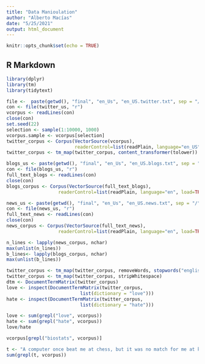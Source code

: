 ```yaml
---
title: "Data Manioulation"
author: "Alberto Macías"
date: "5/25/2021"
output: html_document
---
```


```r
knitr::opts_chunk$set(echo = TRUE)
```

## R Markdown

```r
library(dplyr)
library(tm)
library(tidytext)
```

```r
file <-  paste(getwd(), "final", "en_Us", "en_US.twitter.txt", sep = "/")
con <- file(twitter_us, "r")
vcorpus <- readLines(con)
close(con)
set.seed(22)
selection <- sample(1:10000, 1000)
vcorpus.sample <- vcorpus[selection]
twitter_corpus <- Corpus(VectorSource(vcorpus),
                         readerControl=list(readPlain, language="en_US", load=TRUE))
twitter_corpus <- tm_map(twitter_corpus, content_transformer(tolower))
```

```r
blogs_us <- paste(getwd(), "final", "en_Us", "en_US.blogs.txt", sep = "/")
con <- file(blogs_us, "r")
full_text_blogs <- readLines(con)
close(con) 
blogs_corpus <- Corpus(VectorSource(full_text_blogs),
                   readerControl=list(readPlain, language="en", load=TRUE))
```

```r
news_us <- paste(getwd(), "final", "en_Us", "en_US.news.txt", sep = "/")
con <- file(news_us, "r")
full_text_news <- readLines(con)
close(con)
news_corpus <- Corpus(VectorSource(full_text_news),
                   readerControl=list(readPlain, language="en", load=TRUE))
```

```r
n_lines <- lapply(news_corpus, nchar)
max(unlist(n_lines))
b_lines<- lapply(blogs_corpus, nchar)
max(unlist(b_lines))
```

```r
twitter_corpus <- tm_map(twitter_corpus, removeWords, stopwords("english"))
twitter_corpus <- tm_map(twitter_corpus, stripWhitespace)
dtm <- DocumentTermMatrix(twitter_corpus)
love <- inspect(DocumentTermMatrix(twitter_corpus, 
                           list(dictionary = "love")))
hate <- inspect(DocumentTermMatrix(twitter_corpus, 
                           list(dictionary = "hate")))
```
```r
love <- sum(grepl("love", vcorpus))
hate <- sum(grepl("hate", vcorpus))
love/hate
```

```r
vcorpus[grepl("biostats", vcorpus)]
```

```r
t <- "A computer once beat me at chess, but it was no match for me at kickboxing"
sum(grepl(t, vcorpus))
```

